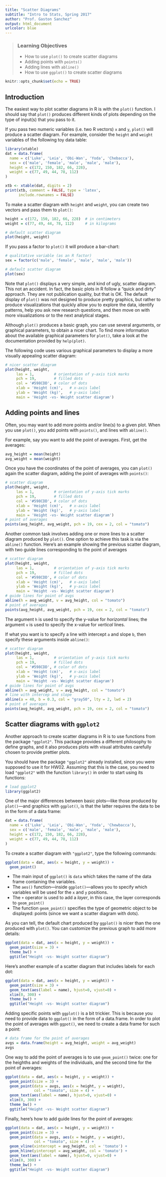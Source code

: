 ```yaml
---
title: "Scatter Diagrams"
subtitle: "Intro to Stats, Spring 2017"
author: "Prof. Gaston Sanchez"
output: html_document
urlcolor: blue
---
```


> ### Learning Objectives
>
> - How to use `plot()` to create scatter diagrams
> - Adding points with `points()`
> - Adding lines with `abline()`
> - How to use `ggplot()` to create scatter diagrams


```r
knitr::opts_chunk$set(echo = TRUE)
```

## Introduction

The easiest way to plot scatter diagrams in R is with the `plot()` function.
I should say that `plot()` produces different kinds of plots depending on the
type of input(s) that you pass to it.

If you pass two numeric variables (i.e. two R vectors) `x` and `y`, `plot()`
will produce a scatter diagram. For example, consider the `height` and `weight` 
variables of the following toy data table:

```r
library(xtable)
dat = data.frame(
  name = c('Luke', 'Leia', 'Obi-Wan', 'Yoda', 'Chebacca'),
  sex = c('male', 'female', 'male', 'male', 'male'),
  height = c(172, 150, 182, 66, 228),
  weight = c(77, 49, 44, 78, 112)
)
```

```r
xtb <- xtable(dat, digits = 2)
print(xtb, comment = FALSE, type = 'latex',
      include.rownames = FALSE)
```

To make a scatter diagram with `height` and `weight`, you can create two 
vectors and pass them to `plot()`:

```r
height = c(172, 150, 182, 66, 228)  # in centimeters
weight = c(77, 49, 44, 78, 112)     # in kilograms

# default scatter diagram
plot(height, weight)
```

If you pass a factor to `plot()` it will produce a bar-chart:

```r
# qualitative variable (as an R factor)
sex = factor(c('male', 'female', 'male', 'male', 'male'))

# default scatter diagram
plot(sex)
```


Note that `plot()` displays a very simple, and kind of ugly, scatter diagram. 
This not an accident. In fact, the basic plots in R follow a "quick and dirty" 
approach. They are not publication quality, but that is OK. The default display
of `plot()` was not designed to produce pretty graphics, but rather to produce
visualizations that quickly allow you to explore the data, identify patterns, 
help you ask new research questions, and then move on with more visualizations
or to the next analytical stages.

Although `plot()` produces a basic graph, you can use several arguments, or
graphical parameters, to obtain a nicer chart. To find more information about 
the available graphical parameters for `plot()`, take a look at the documentation
provided by `help(plot)`.

The following code uses various graphical parameters to display a more visually
appealing scatter diagram:

```r
# nicer scatter diagram
plot(height, weight, 
     las = 1,         # orientation of y-axis tick marks 
     pch = 19,        # filled dots
     col = '#598CDD', # color of dots
     xlab = 'Height (cm)',   # x-axis label
     ylab = 'Weight (kg)',   # y-axis label
     main = 'Height -vs- Weight scatter diagram')
```


## Adding points and lines

Often, you may want to add more points and/or line(s) to a given plot. When
you use `plot()`, you add points with `points()`, and lines with `abline()`.

For example, say you want to add the point of averages. First, get the
averages:

```r
avg_height = mean(height)
avg_weight = mean(weight)
```

Once you have the coordinates of the point of averages, you can `plot()` again 
the scatter diagram, adding the point of averages with `points()`:

```r
# scatter diagram
plot(height, weight, 
     las = 1,         # orientation of y-axis tick marks 
     pch = 19,        # filled dots
     col = '#598CDD', # color of dots
     xlab = 'Height (cm)',   # x-axis label
     ylab = 'Weight (kg)',   # y-axis label
     main = 'Height -vs- Weight scatter diagram')
# point of averages
points(avg_height, avg_weight, pch = 19, cex = 2, col = "tomato")
```


Another common task involves adding one or more lines to a scatter diagram
produced by `plot()`. One option to achieve this task is via the `abline()`
function. Here's an example showing the previous scatter diagram, with two
guide lines corresponding to the point of averages

```r
# scatter diagram
plot(height, weight, 
     las = 1,         # orientation of y-axis tick marks 
     pch = 19,        # filled dots
     col = '#598CDD', # color of dots
     xlab = 'Height (cm)',   # x-axis label
     ylab = 'Weight (kg)',   # y-axis label
     main = 'Height -vs- Weight scatter diagram')
# guide lines for point of avgs
abline(h = avg_weight, v = avg_height, col = "tomato")
# point of averages
points(avg_height, avg_weight, pch = 19, cex = 2, col = "tomato")
```

The argument `h` is used to specify the y-value for _horizontal_ lines; 
the argument `v` is used to specify the x-value for _vertical_ lines.

If what you want is to specify a line with intercept `a` and slope `b`, then
specify these arguments inside `abline()`:

```r
# scatter diagram
plot(height, weight, 
     las = 1,         # orientation of y-axis tick marks 
     pch = 19,        # filled dots
     col = '#598CDD', # color of dots
     xlab = 'Height (cm)',   # x-axis label
     ylab = 'Weight (kg)',   # y-axis label
     main = 'Height -vs- Weight scatter diagram')
# guide lines for point of avgs
abline(h = avg_weight, v = avg_height, col = "tomato")
# line with intercep and slope
abline(a = 40, b = 0.3, col = "gray50", lty = 2, lwd = 2)
# point of averages
points(avg_height, avg_weight, pch = 19, cex = 2, col = "tomato")
```



## Scatter diagrams with `ggplot2`

Another approach to create scatter diagrams in R is to use functions from the 
package `"ggplot2"`. This package provides a different philosophy to define
graphs, and it also produces plots with visual attributes carefully chosen
to provide prettier plots.

You should have the package `"ggplot2"` already installed, since you were 
supposed to use it for HW02. Assuming that this is the case, you need to load 
`"ggplot2"` with the function `library()` in order to start using its functions:

```r
# load ggplot2
library(ggplot2)
```

One of the major differences between basic plots---like those produced by `plot()`---and graphics with `ggplot()`, is that the latter requires the data 
to be in the form of a data frame:

```r
dat = data.frame(
  name = c('Luke', 'Leia', 'Obi-Wan', 'Yoda', 'Chewbacca'),
  sex = c('male', 'female', 'male', 'male', 'male'),
  height = c(172, 150, 182, 66, 228),
  weight = c(77, 49, 44, 78, 112)
)
```

To create a scatter diagram with `"ggplot2"`, type the following commands:

```r
ggplot(data = dat, aes(x = height, y = weight)) +
  geom_point()
```

- The main input of `ggplot()` is `data` which takes the name of the data 
frame containing the variables.
- The `aes()` function---inside `ggplot()`---allows you to specify which 
variables will be used for the `x` and `y` positions.
- The `+` operator is used to add a _layer_, in this case, the layer corresponds
to `geom_point()`
- The function `geom_point()` specifies the type of geometric object to be 
displayed: points (since we want a scatter diagram with dots). 

As you can tell, the default chart produced by `ggplot()` is nicer than the
one produced with `plot()`. You can customize the previous graph to add more
details:

```r
ggplot(data = dat, aes(x = height, y = weight)) +
  geom_point(size = 3) +
  theme_bw() +
  ggtitle("Height -vs- Weight scatter diagram")
```

Here's another example of a scatter diagram that includes labels for each dot:

```r
ggplot(data = dat, aes(x = height, y = weight)) +
  geom_point(size = 3) +
  geom_text(aes(label = name), hjust=0, vjust=0) +
  xlim(0, 300) +
  theme_bw() +
  ggtitle("Height -vs- Weight scatter diagram")
```

Adding specific points with `ggplot()` is a bit trickier. This is because
you need to provide data to `ggplot()` in the form of a data.frame. In order 
to plot the point of averages with `ggpot()`, we need to create a data frame
for such a point:

```r
# data frame for the point of averages
avgs = data.frame(height = avg_height, weight = avg_weight)
avgs
```

One way to add the point of averages is to use `geom_point()` twice: one for 
the heighths and weights of the individuals, and the second time for the 
point of averages:

```r
ggplot(data = dat, aes(x = height, y = weight)) +
  geom_point(size = 3) +
  geom_point(data = avgs, aes(x = height, y = weight), 
             col = "tomato", size = 4) +
  geom_text(aes(label = name), hjust=0, vjust=0) +
  xlim(0, 300) +
  theme_bw() +
  ggtitle("Height -vs- Weight scatter diagram")
```

Finally, here's how to add guide lines for the point of averages:

```r
ggplot(data = dat, aes(x = height, y = weight)) +
  geom_point(size = 3) +
  geom_point(data = avgs, aes(x = height, y = weight), 
             col = "tomato", size = 4) +
  geom_vline(xintercept = avg_height, col = 'tomato') +
  geom_hline(yintercept = avg_weight, col = 'tomato') +
  geom_text(aes(label = name), hjust=0, vjust=0) +
  xlim(0, 300) +
  theme_bw() +
  ggtitle("Height -vs- Weight scatter diagram")
```
